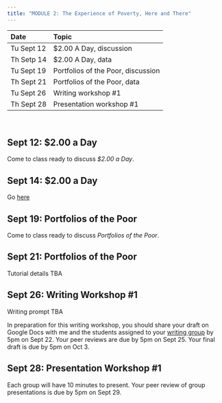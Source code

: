 ```yaml
---
title: "MODULE 2: The Experience of Poverty, Here and There"
---
```

  
| Date | Topic |
|:---  |:---   |
| Tu Sept 12 | $2.00 A Day, discussion |
| Th Setp 14 | $2.00 A Day, data |
| Tu Sept 19 | Portfolios of the Poor, discussion |
| Th Sept 21 | Portfolios of the Poor, data |
| Tu Sept 26 | Writing workshop #1 |
| Th Sept 28 | Presentation workshop #1 |

<br>

## Sept 12: $2.00 a Day

Come to class ready to discuss *$2.00 a Day*.

## Sept 14: $2.00 a Day

Go [here](m2_data_2day.html)

## Sept 19: Portfolios of the Poor

Come to class ready to discuss *Portfolios of the Poor*.

## Sept 21: Portfolios of the Poor

Tutorial details TBA

## Sept 26: Writing Workshop #1

Writing prompt TBA

In preparation for this writing workshop, you should share your draft on Google Docs with me and the students assigned to your [writing group](https://docs.google.com/spreadsheets/d/1RD0U_kuBrtk0a4Pg6CdFuSiRgvk7NXRubVfCc_81J5k/edit?usp=sharing) by 5pm on Sept 22. Your peer reviews are due by 5pm on Sept 25. Your final draft is due by 5pm on Oct 3.

## Sept 28: Presentation Workshop #1

Each group will have 10 minutes to present. Your peer review of group presentations is due by 5pm on Sept 29.